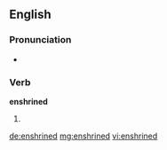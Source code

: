 ==English==

===Pronunciation===
* {{rhymes|aɪnd}}

===Verb===
'''enshrined'''

# {{past of|enshrine}}

[[de:enshrined]]
[[mg:enshrined]]
[[vi:enshrined]]